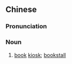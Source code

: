 ==Chinese==
{{zh-forms|s=书亭}}

===Pronunciation===
{{zh-pron
|m=shūtíng
|c=syu1 ting4
|mn=qz:chir-tân/xm:su-têng/zz:si-têng
|cat=n
}}

===Noun===
{{zh-noun}}

# [[book]] [[kiosk]]; [[bookstall]]